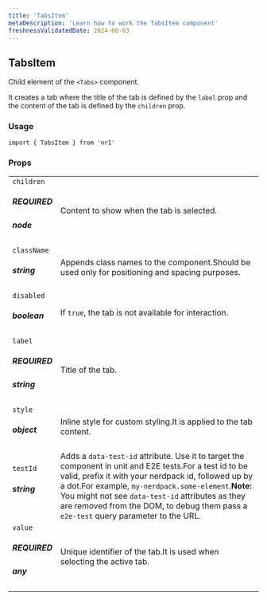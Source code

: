 ```yaml
---
title: 'TabsItem'
metaDescription: 'Learn how to work the TabsItem component'
freshnessValidatedDate: 2024-06-03
---
```

## TabsItem

Child element of the `<Tabs>` component.

It creates a tab where the title of the tab is defined by the `label` prop and the content of the tab is defined by the `children` prop.

### Usage

```
import { TabsItem } from 'nr1'
```



### Props

|                                    |                                                                                                                                                                                                                                                                                                                                                                    |
| ---------------------------------- | ------------------------------------------------------------------------------------------------------------------------------------------------------------------------------------------------------------------------------------------------------------------------------------------------------------------------------------------------------------------ |
| `children` <h5>REQUIRED</h5> <h5>node</h5> | Content to show when the tab is selected.                                                                                                                                                                                                                                                                                                                          |
| `className` <h5>string</h5>            | Appends class names to the component.Should be used only for positioning and spacing purposes.                                                                                                                                                                                                                                                                     |
| `disabled` <h5>boolean</h5>            | If `true`, the tab is not available for interaction.                                                                                                                                                                                                                                                                                                               |
| `label` <h5>REQUIRED</h5><h5>string</h5>  | Title of the tab.                                                                                                                                                                                                                                                                                                                                                  |
| `style` <h5>object</h5>                | Inline style for custom styling.It is applied to the tab content.                                                                                                                                                                                                                                                                                                  |
| `testId` <h5>string</h5>               | Adds a `data-test-id` attribute. Use it to target the component in unit and E2E tests.For a test id to be valid, prefix it with your nerdpack id, followed up by a dot.For example, `my-nerdpack.some-element`.**Note:** You might not see `data-test-id` attributes as they are removed from the DOM, to debug them pass a `e2e-test` query parameter to the URL. |
| `value` <h5>REQUIRED</h5> <h5>any</h5>     | Unique identifier of the tab.It is used when selecting the active tab.                                                                                                                                                                                                                                                                                             |